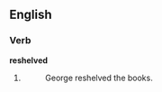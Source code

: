 ==English==
===Verb===
'''reshelved'''
# {{past participle of|reshelve}}
#: George reshelved the books.